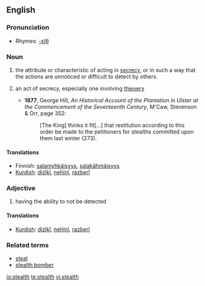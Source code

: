==English==

===Pronunciation===
*Rhymes: [[Rhymes:English:-ɛlθ|-ɛlθ]]

===Noun===
{{en-noun|s|-}}

# {{uncountable}} the attribute or characteristic of acting in [[secrecy]], or in such a way that the actions are unnoticed or difficult to detect by others.
# {{context|archaic|countable}} an act of secrecy, especially one involving [[thievery]]
#* '''1877''', George Hill, ''An Historical Account of the Plantation in Ulster at the Commencement of the Seventeenth Century'', M'Caw, Stevenson & Orr, page 352:
#*: [The King] thinks it fit[...] that restitution according to this order be made to the petitioners for stealths committed upon them last winter (273).

====Translations====
*Finnish: [[salamyhkäisyys]], [[salakähmäisyys]]
*[[Kurdish]]: [[dizîkî]], [[nehînî]], [[razberî]]

===Adjective===
{{en-adj|-}}

#having the ability to not be detected

====Translations====
*[[Kurdish]]: [[dizîkî]], [[nehînî]], [[razberî]]

===Related terms===
*[[steal]]
*[[stealth bomber]]

[[io:stealth]]
[[te:stealth]]
[[vi:stealth]]